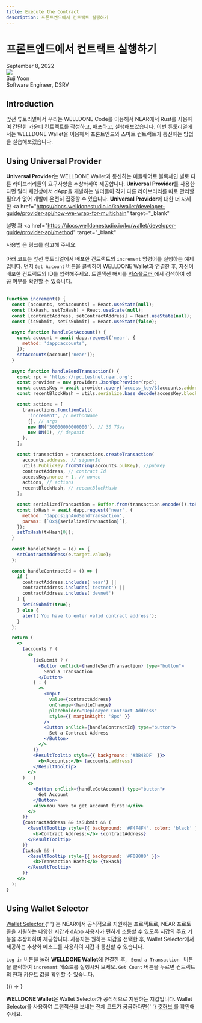 ```yaml
---
title: Execute the Contract
description: 프론트엔드에서 컨트랙트 실행하기
---
```



# 프론트엔드에서 컨트랙트 실행하기

<div>
  <span className="author-sm">September 8, 2022</span>
  <div className="author-div">
    <div className="author-avatars">
      <a href="https://github.com/Yoon-Suji" target="_blank">
        <img src="https://avatars.githubusercontent.com/u/70956926?v=4" />
      </a>
    </div>
    <div>
      <span className="author-name">Suji Yoon</span>
      <br />
      <span className="author-sm">Software Engineer, DSRV </span>
    </div>
  </div>
</div>

## Introduction

앞선 튜토리얼에서 우리는 WELLDONE Code를 이용해서 NEAR에서 Rust를 사용하여 간단한 카운터 컨트랙트를 작성하고, 배포하고, 실행해보았습니다.
이번 튜토리얼에서는 WELLDONE Wallet을 이용해서 프론트엔드와 스마트 컨트랙트가 통신하는 방법을 실습해보겠습니다.

## Using Universal Provider

<b>Universal Provider</b>는 WELLDONE Wallet과 통신하는 미들웨어로 블록체인 별로 다른 라이브러리들의
요구사항을 추상화하여 제공합니다. <b>Universal Provider</b>를 사용한다면 멀티 체인상에서 dApp을 개발하는
빌더들이 각기 다른 라이브러리를 따로 관리할 필요가 없어 개발에 온전히 집중할 수 있습니다.
<b>Universal Provider</b>에 대한 더 자세한 <a
  href="https://docs.welldonestudio.io/ko/wallet/developer-guide/provider-api/how-we-wrap-for-multichain"
  target="_blank"
>
  설명
</a>과 <a
  href="https://docs.welldonestudio.io/ko/wallet/developer-guide/provider-api/method"
  target="_blank"
>
  사용법
</a>
은 링크를 참고해 주세요.
<br />
<br />
아래 코드는 앞선 튜토리얼에서 배포한 컨트랙트의 <code>increment</code> 명령어를 실행하는 예제입니다.
먼저 <code>Get Account</code> 버튼을 클릭하여 WELLDONE Wallet과 연결한 후, 자신이 배포한 컨트랙트의
ID를 입력해주세요. 트랜잭션 해시를 <a href="https://explorer.testnet.near.org/" target="_blank">
  익스플로러
</a>
에서 검색하여 성공 여부를 확인할 수 있습니다.
<br />
<br />

```jsx live
function increment() {
  const [accounts, setAccounts] = React.useState(null);
  const [txHash, setTxHash] = React.useState(null);
  const [contractAddress, setContractAddress] = React.useState(null);
  const [isSubmit, setIsSubmit] = React.useState(false);

  async function handleGetAccount() {
    const account = await dapp.request('near', {
      method: 'dapp:accounts',
    });
    setAccounts(account['near']);
  }

  async function handleSendTransaction() {
    const rpc = 'https://rpc.testnet.near.org';
    const provider = new providers.JsonRpcProvider(rpc);
    const accessKey = await provider.query(`access_key/${accounts.address}/${accounts.pubKey}`, '');
    const recentBlockHash = utils.serialize.base_decode(accessKey.block_hash);

    const actions = [
      transactions.functionCall(
        'increment', // methodName
        {}, // args
        new BN('30000000000000'), // 30 TGas
        new BN(0), // deposit
      ),
    ];

    const transaction = transactions.createTransaction(
      accounts.address, // signerId
      utils.PublicKey.fromString(accounts.pubKey), //pubKey
      contractAddress, // contract Id
      accessKey.nonce + 1, // nonce
      actions, // actions
      recentBlockHash, // recentBlockHash
    );

    const serializedTransaction = Buffer.from(transaction.encode()).toString('hex');
    const txHash = await dapp.request('near', {
      method: 'dapp:signAndSendTransaction',
      params: [`0x${serializedTransaction}`],
    });
    setTxHash(txHash[0]);
  }

  const handleChange = (e) => {
    setContractAddress(e.target.value);
  };

  const handleContractId = () => {
    if (
      contractAddress.includes('near') ||
      contractAddress.includes('testnet') ||
      contractAddress.includes('devnet')
    ) {
      setIsSubmit(true);
    } else {
      alert('You have to enter valid contract address');
    }
  };

  return (
    <>
      {accounts ? (
        <>
          {isSubmit ? (
            <Button onClick={handleSendTransaction} type="button">
              Send a Transaction
            </Button>
          ) : (
            <>
              <Input
                value={contractAddress}
                onChange={handleChange}
                placeholder="Deploayed Contract Address"
                style={{ marginRight: '8px' }}
              />
              <Button onClick={handleContractId} type="button">
                Set a Contract Address
              </Button>
            </>
          )}
          <ResultTooltip style={{ background: '#3B48DF' }}>
            <b>Accounts:</b> {accounts.address}
          </ResultTooltip>
        </>
      ) : (
        <>
          <Button onClick={handleGetAccount} type="button">
            Get Account
          </Button>
          <div>You have to get account first!</div>
        </>
      )}
      {contractAddress && isSubmit && (
        <ResultTooltip style={{ background: '#F4F4F4', color: 'black' }}>
          <b>Contract Address:</b> {contractAddress}
        </ResultTooltip>
      )}
      {txHash && (
        <ResultTooltip style={{ background: '#F08080' }}>
          <b>Transaction Hash:</b> {txHash}
        </ResultTooltip>
      )}
    </>
  );
}
```

## Using Wallet Selector

<p>
<a href="https://github.com/near/wallet-selector" target="_blank">
  Wallet Selector
</a>{' '}
는 NEAR에서 공식적으로 지원하는 프로젝트로, NEAR 프로토콜을 지원하는 다양한 지갑과 dApp 사용자가 편하게
소통할 수 있도록 지갑의 주요 기능을 추상화하여 제공합니다. 사용자는 원하는 지갑을 선택한 후, Wallet Selector에서
제공하는 추상화 메소드를 사용하여 지갑과 통신할 수 있습니다. <br />

<code>Log in</code> 버튼을 눌러 <b>WELLDONE Wallet</b>에 연결한 후, <code>
  Send a Transaction
</code> 버튼을 클릭하여
<code>increment</code> 메소드를 실행시켜 보세요. <code>Get Count</code> 버튼을 누르면 컨트랙트의
현재 카운트 값을 확인할 수 있습니다.
</p>

<BrowserOnly>{() => <WalletSelector />}</BrowserOnly>

<p>
  <b>WELLDONE Wallet</b>은 Wallet Selector가 공식적으로 지원하는 지갑입니다. Wallet Selector를
  사용하여 트랜잭션을 보내는 전체 코드가 궁금하다면{' '}
  <a
    href="https://github.com/welldonestudio/welldonestudio.github.io/tree/feat/tutorial/src/components/WalletSelector"
    target="_blank"
  >
    깃허브
  </a>
  를 확인해주세요.
</p>
